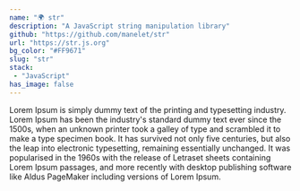 ```yaml
---
name: "🌍 str"
description: "A JavaScript string manipulation library"
github: "https://github.com/manelet/str"
url: "https://str.js.org"
bg_color: "#FF9671"
slug: "str"
stack:
 - "JavaScript"
has_image: false
---
```

Lorem Ipsum is simply dummy text of the printing and typesetting industry. Lorem Ipsum has been the industry's standard dummy text ever since the 1500s, when an unknown printer took a galley of type and scrambled it to make a type specimen book. It has survived not only five centuries, but also the leap into electronic typesetting, remaining essentially unchanged. It was popularised in the 1960s with the release of Letraset sheets containing Lorem Ipsum passages, and more recently with desktop publishing software like Aldus PageMaker including versions of Lorem Ipsum.